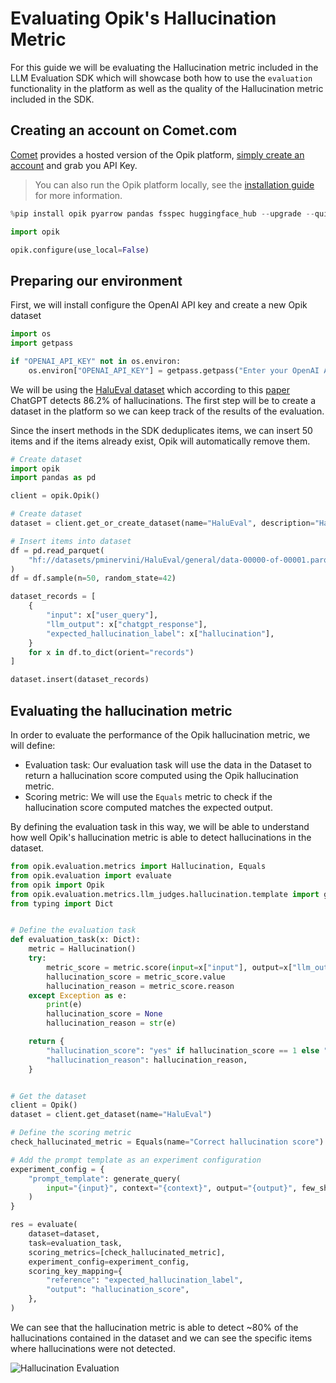 # Evaluating Opik's Hallucination Metric

For this guide we will be evaluating the Hallucination metric included in the LLM Evaluation SDK which will showcase both how to use the `evaluation` functionality in the platform as well as the quality of the Hallucination metric included in the SDK.

## Creating an account on Comet.com

[Comet](https://www.comet.com/site/?from=llm&utm_source=opik&utm_medium=colab&utm_content=eval_hall&utm_campaign=opik) provides a hosted version of the Opik platform, [simply create an account](https://www.comet.com/signup?from=llm&utm_source=opik&utm_medium=colab&utm_content=eval_hall&utm_campaign=opik) and grab you API Key.

> You can also run the Opik platform locally, see the [installation guide](https://www.comet.com/docs/opik/self-host/overview/?from=llm&utm_source=opik&utm_medium=colab&utm_content=eval_hall&utm_campaign=opik) for more information.


```python
%pip install opik pyarrow pandas fsspec huggingface_hub --upgrade --quiet
```


```python
import opik

opik.configure(use_local=False)
```

## Preparing our environment

First, we will install configure the OpenAI API key and create a new Opik dataset


```python
import os
import getpass

if "OPENAI_API_KEY" not in os.environ:
    os.environ["OPENAI_API_KEY"] = getpass.getpass("Enter your OpenAI API key: ")
```

We will be using the [HaluEval dataset](https://huggingface.co/datasets/pminervini/HaluEval?library=pandas) which according to this [paper](https://arxiv.org/pdf/2305.11747) ChatGPT detects 86.2% of hallucinations. The first step will be to create a dataset in the platform so we can keep track of the results of the evaluation.

Since the insert methods in the SDK deduplicates items, we can insert 50 items and if the items already exist, Opik will automatically remove them.


```python
# Create dataset
import opik
import pandas as pd

client = opik.Opik()

# Create dataset
dataset = client.get_or_create_dataset(name="HaluEval", description="HaluEval dataset")

# Insert items into dataset
df = pd.read_parquet(
    "hf://datasets/pminervini/HaluEval/general/data-00000-of-00001.parquet"
)
df = df.sample(n=50, random_state=42)

dataset_records = [
    {
        "input": x["user_query"],
        "llm_output": x["chatgpt_response"],
        "expected_hallucination_label": x["hallucination"],
    }
    for x in df.to_dict(orient="records")
]

dataset.insert(dataset_records)
```

## Evaluating the hallucination metric

In order to evaluate the performance of the Opik hallucination metric, we will define:

- Evaluation task: Our evaluation task will use the data in the Dataset to return a hallucination score computed using the Opik hallucination metric.
- Scoring metric: We will use the `Equals` metric to check if the hallucination score computed matches the expected output.

By defining the evaluation task in this way, we will be able to understand how well Opik's hallucination metric is able to detect hallucinations in the dataset.


```python
from opik.evaluation.metrics import Hallucination, Equals
from opik.evaluation import evaluate
from opik import Opik
from opik.evaluation.metrics.llm_judges.hallucination.template import generate_query
from typing import Dict


# Define the evaluation task
def evaluation_task(x: Dict):
    metric = Hallucination()
    try:
        metric_score = metric.score(input=x["input"], output=x["llm_output"])
        hallucination_score = metric_score.value
        hallucination_reason = metric_score.reason
    except Exception as e:
        print(e)
        hallucination_score = None
        hallucination_reason = str(e)

    return {
        "hallucination_score": "yes" if hallucination_score == 1 else "no",
        "hallucination_reason": hallucination_reason,
    }


# Get the dataset
client = Opik()
dataset = client.get_dataset(name="HaluEval")

# Define the scoring metric
check_hallucinated_metric = Equals(name="Correct hallucination score")

# Add the prompt template as an experiment configuration
experiment_config = {
    "prompt_template": generate_query(
        input="{input}", context="{context}", output="{output}", few_shot_examples=[]
    )
}

res = evaluate(
    dataset=dataset,
    task=evaluation_task,
    scoring_metrics=[check_hallucinated_metric],
    experiment_config=experiment_config,
    scoring_key_mapping={
        "reference": "expected_hallucination_label",
        "output": "hallucination_score",
    },
)
```

We can see that the hallucination metric is able to detect ~80% of the hallucinations contained in the dataset and we can see the specific items where hallucinations were not detected.

![Hallucination Evaluation](https://raw.githubusercontent.com/comet-ml/opik/main/apps/opik-documentation/documentation/static/img/cookbook/hallucination_metric_cookbook.png)
